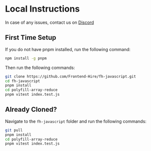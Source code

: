 # Local Instructions

In case of any issues, contact us on [Discord](https://discord.gg/DWAVqksVtx)

## First Time Setup

If you do not have pnpm installed, run the following command:

```sh
npm install -g pnpm
```

Then run the following commands:

```sh
git clone https://github.com/Frontend-Hire/fh-javascript.git
cd fh-javascript
pnpm install
cd polyfill-array-reduce
pnpm vitest index.test.js
```

## Already Cloned?

Navigate to the `fh-javascript` folder and run the following commands:

```sh
git pull
pnpm install
cd polyfill-array-reduce
pnpm vitest index.test.js
```
